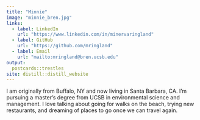 ```yaml
---
title: "Minnie"
image: "minnie_bren.jpg"
links:
  - label: LinkedIn
    url: "https://www.linkedin.com/in/minervaringland"
  - label: GitHub
    url: "https://github.com/mringland"
  - label: Email
    url: "mailto:mringland@bren.ucsb.edu"
output:
  postcards::trestles
site: distill::distill_website
---
```

 
I am originally from Buffalo, NY and now living in Santa Barbara, CA. I'm pursuing a master's degree from UCSB in environmental science and management. I love talking about going for walks on the beach, trying new restaurants, and dreaming of places to go once we can travel again.